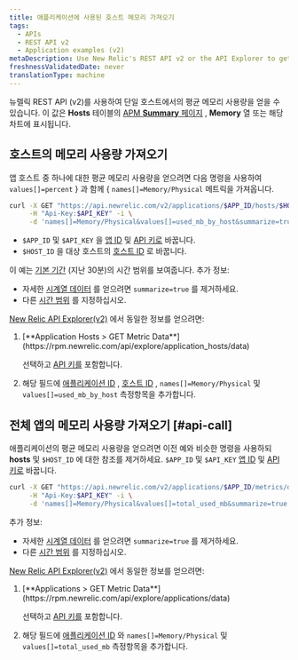 ```yaml
---
title: 애플리케이션에 사용된 호스트 메모리 가져오기
tags:
  - APIs
  - REST API v2
  - Application examples (v2)
metaDescription: Use New Relic's REST API v2 or the API Explorer to get average CPU usage per by host.
freshnessValidatedDate: never
translationType: machine
---
```


뉴렐릭 REST API (v2)를 사용하여 단일 호스트에서의 평균 메모리 사용량을 얻을 수 있습니다. 이 값은 <DNT>**Hosts**</DNT> 테이블의 [APM <DNT>**Summary**</DNT> 페이지](/docs/apm/applications-menu/monitoring/apm-overview-page) , <DNT>**Memory**</DNT> 열 또는 해당 차트에 표시됩니다.

## 호스트의 메모리 사용량 가져오기

앱 호스트 중 하나에 대한 평균 메모리 사용량을 얻으려면 다음 명령을 사용하여 `values[]=percent` } 과 함께 &#x7B; `names[]=Memory/Physical` 메트릭을 가져옵니다.

```bash
curl -X GET "https://api.newrelic.com/v2/applications/$APP_ID/hosts/$HOST_ID/metrics/data.json" \
     -H "Api-Key:$API_KEY" -i \
     -d 'names[]=Memory/Physical&values[]=used_mb_by_host&summarize=true'
```

* `$APP_ID` 및 `$API_KEY` 을 [앱 ID](/docs/apm/apis/requirements/identification-code) 및 [API 키로](/docs/apis/rest-api-v2/getting-started/introduction-new-relic-rest-api-v2#api_key) 바꿉니다.
* `$HOST_ID` 을 대상 호스트의 [호스트 ID](/docs/apis/rest-api-v2/requirements/listing-host-instance-application-server-ids#locating_host_id) 로 바꿉니다.

이 예는 [기본 기간](/docs/apis/rest-api-v2/requirements/specifying-time-range-v2) (지난 30분)의 시간 범위를 보여줍니다. 추가 정보:

* 자세한 [시계열 데이터](/docs/apis/rest-api-v2/requirements/calculating-average-metric-values-summarize) 를 얻으려면 `summarize=true` 를 제거하세요.
* 다른 [시간 범위](/docs/apis/rest-api-v2/requirements/specifying-time-range-v2) 를 지정하십시오.

[New Relic API Explorer(v2)](https://rpm.newrelic.com/api/explore) 에서 동일한 정보를 얻으려면:

1. <DNT>
     [**Application Hosts > GET Metric Data**](https://rpm.newrelic.com/api/explore/application_hosts/data)
   </DNT>

   선택하고 [API 키를](/docs/apis/rest-api-v2/getting-started/introduction-new-relic-rest-api-v2#api_key) 포함합니다.

2. 해당 필드에 [애플리케이션 ID](/docs/apm/apis/requirements/identification-code) , [호스트 ID](/docs/apis/rest-api-v2/requirements/listing-host-instance-application-server-ids#locating_host_id) , `names[]=Memory/Physical` 및 `values[]=used_mb_by_host` 측정항목을 추가합니다.

## 전체 앱의 메모리 사용량 가져오기 [#api-call]

애플리케이션의 평균 메모리 사용량을 얻으려면 이전 예와 비슷한 명령을 사용하되 <DNT>**hosts**</DNT> 및 `$HOST_ID` 에 대한 참조를 제거하세요. `$APP_ID` 및 `$API_KEY` [앱 ID](/docs/apm/apis/requirements/identification-code) 및 [API 키로](/docs/apis/rest-api-v2/getting-started/introduction-new-relic-rest-api-v2#api_key) 바꿉니다.

```bash
curl -X GET "https://api.newrelic.com/v2/applications/$APP_ID/metrics/data.json" \
     -H "Api-Key:$API_KEY" -i \
     -d 'names[]=Memory/Physical&values[]=total_used_mb&summarize=true'
```

추가 정보:

* 자세한 [시계열 데이터](/docs/apis/rest-api-v2/requirements/calculating-average-metric-values-summarize) 를 얻으려면 `summarize=true` 를 제거하세요.
* 다른 [시간 범위](/docs/apis/rest-api-v2/requirements/specifying-time-range-v2) 를 지정하십시오.

[New Relic API Explorer(v2)](https://rpm.newrelic.com/api/explore) 에서 동일한 정보를 얻으려면:

1. <DNT>
     [**Applications > GET Metric Data**](https://rpm.newrelic.com/api/explore/applications/data)
   </DNT>

   선택하고 [API 키를](/docs/apis/rest-api-v2/getting-started/introduction-new-relic-rest-api-v2#api_key) 포함합니다.

2. 해당 필드에 [애플리케이션 ID](/docs/apm/apis/requirements/identification-code) 와 `names[]=Memory/Physical` 및 `values[]=total_used_mb` 측정항목을 추가합니다.
